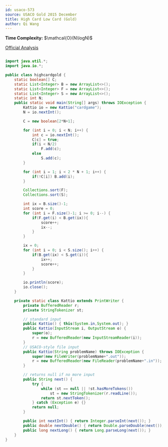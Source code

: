 ```yaml
---
id: usaco-573
source: USACO Gold 2015 December
title: High Card Low Card (Gold)
author: Qi Wang
---
```


**Time Complexity:** $\mathcal{O}(N\logN)$

[Official Analysis](http://www.usaco.org/current/data/sol_cardgame_gold_dec15.html)

<LanguageSection>

<JavaSection>

```java

import java.util.*;
import java.io.*;

public class highcardgold {
	static boolean[] C;
	static List<Integer> B = new ArrayList<>();
	static List<Integer> F = new ArrayList<>();
	static List<Integer> S = new ArrayList<>();
	static int N;
	public static void main(String[] args) throws IOException {
		Kattio io = new Kattio("cardgame");
		N = io.nextInt();

		C = new boolean[2*N+1];

		for (int i = 0; i < N; i++) {
			int c = io.nextInt();
			C[c] = true;
			if(i < N/2)
				F.add(c);
			else
				S.add(c);
		}

		for (int i = 1; i < 2 * N + 1; i++) {
			if(!C[i]) B.add(i);
		}

		Collections.sort(F);
		Collections.sort(S);

		int ix = B.size()-1;
		int score = 0;
		for (int i = F.size()-1; i >= 0; i--) {
			if(F.get(i) < B.get(ix)){
				score++;
				ix--;
			}
		}

		ix = 0;
		for (int i = 0; i < S.size(); i++) {
			if(B.get(ix) < S.get(i)){
				ix++;
				score++;
			}
		}

		io.println(score);
		io.close();
	}

	private static class Kattio extends PrintWriter {
		private BufferedReader r;
		private StringTokenizer st;

		// standard input
		public Kattio() { this(System.in,System.out); }
		public Kattio(InputStream i, OutputStream o) {
			super(o);
			r = new BufferedReader(new InputStreamReader(i));
		}
		// USACO-style file input
		public Kattio(String problemName) throws IOException {
			super(new FileWriter(problemName+".out"));
			r = new BufferedReader(new FileReader(problemName+".in"));
		}

		// returns null if no more input
		public String next() {
			try {
				while (st == null || !st.hasMoreTokens())
					st = new StringTokenizer(r.readLine());
				return st.nextToken();
			} catch (Exception e) {}
			return null;
		}

		public int nextInt() { return Integer.parseInt(next()); }
		public double nextDouble() { return Double.parseDouble(next()); }
		public long nextLong() { return Long.parseLong(next()); }
	}
}

```

</JavaSection>

</LanguageSection>